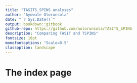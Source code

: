 ```yaml
---
title: "TASITS_SPINS analyses"
author: "Ayowale Olorunsola"
date: "`r Sys.Date()`"
output: bookdown::gitbook
github-repo: https://github.com/aolorunsola/TASITS_SPINS
description: "Comparing TASIT and TSPINS"
fontsize: 10pt
monofontoptions: "Scale=0.5"
classoption: landscape
---
```


# The index page
